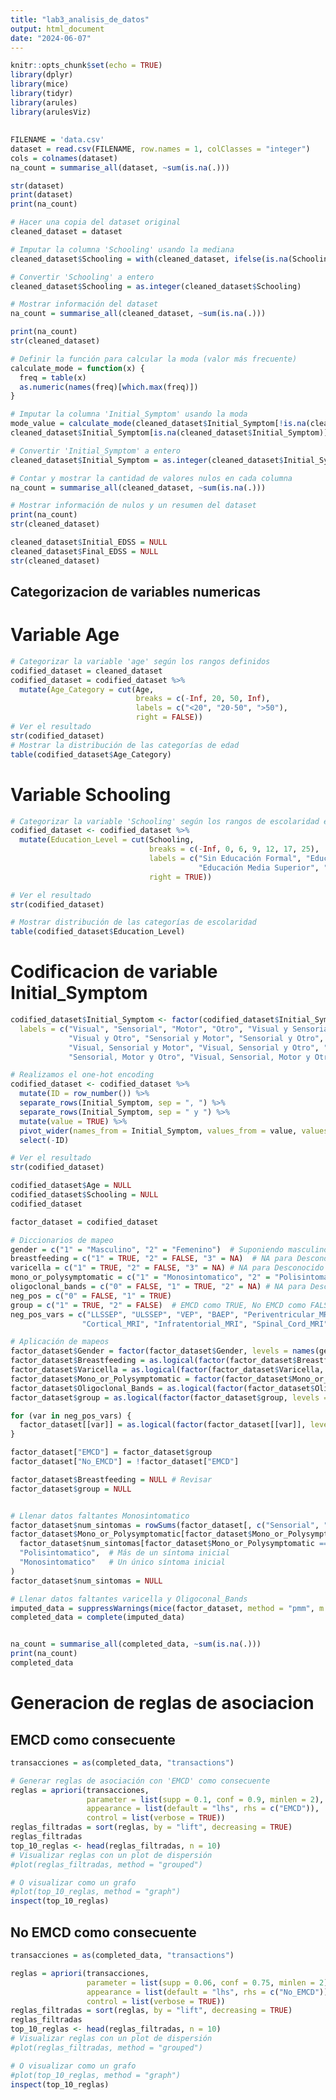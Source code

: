 ```yaml
---
title: "lab3_analisis_de_datos"
output: html_document
date: "2024-06-07"
---
```


```r
knitr::opts_chunk$set(echo = TRUE)
library(dplyr)
library(mice)
library(tidyr)
library(arules)
library(arulesViz)
```

## 

```r
FILENAME = 'data.csv'
dataset = read.csv(FILENAME, row.names = 1, colClasses = "integer")
cols = colnames(dataset)
na_count = summarise_all(dataset, ~sum(is.na(.)))

str(dataset)
print(dataset)
print(na_count)
```
```r
# Hacer una copia del dataset original
cleaned_dataset = dataset

# Imputar la columna 'Schooling' usando la mediana
cleaned_dataset$Schooling = with(cleaned_dataset, ifelse(is.na(Schooling), median(Schooling, na.rm = TRUE), Schooling))

# Convertir 'Schooling' a entero
cleaned_dataset$Schooling = as.integer(cleaned_dataset$Schooling)

# Mostrar información del dataset
na_count = summarise_all(cleaned_dataset, ~sum(is.na(.)))

print(na_count)
str(cleaned_dataset)
```



```r
# Definir la función para calcular la moda (valor más frecuente)
calculate_mode = function(x) {
  freq = table(x)
  as.numeric(names(freq)[which.max(freq)])
}

# Imputar la columna 'Initial_Symptom' usando la moda
mode_value = calculate_mode(cleaned_dataset$Initial_Symptom[!is.na(cleaned_dataset$Initial_Symptom)])
cleaned_dataset$Initial_Symptom[is.na(cleaned_dataset$Initial_Symptom)] = mode_value

# Convertir 'Initial_Symptom' a entero
cleaned_dataset$Initial_Symptom = as.integer(cleaned_dataset$Initial_Symptom)

# Contar y mostrar la cantidad de valores nulos en cada columna
na_count = summarise_all(cleaned_dataset, ~sum(is.na(.)))

# Mostrar información de nulos y un resumen del dataset
print(na_count)
str(cleaned_dataset)
```



```r
cleaned_dataset$Initial_EDSS = NULL
cleaned_dataset$Final_EDSS = NULL
str(cleaned_dataset)
```



## Categorizacion de variables numericas


# Variable Age

```r
# Categorizar la variable 'age' según los rangos definidos
codified_dataset = cleaned_dataset
codified_dataset = codified_dataset %>%
  mutate(Age_Category = cut(Age,
                            breaks = c(-Inf, 20, 50, Inf),
                            labels = c("<20", "20-50", ">50"),
                            right = FALSE))
# Ver el resultado
str(codified_dataset)
# Mostrar la distribución de las categorías de edad
table(codified_dataset$Age_Category)
```

# Variable Schooling

```r

# Categorizar la variable 'Schooling' según los rangos de escolaridad en México
codified_dataset <- codified_dataset %>%
  mutate(Education_Level = cut(Schooling,
                               breaks = c(-Inf, 0, 6, 9, 12, 17, 25),
                               labels = c("Sin Educación Formal", "Educación Primaria", "Educación Secundaria", 
                                          "Educación Media Superior", "Educación Superior", "Posgrado"),
                               right = TRUE))

# Ver el resultado
str(codified_dataset)

# Mostrar distribución de las categorías de escolaridad
table(codified_dataset$Education_Level)
```

# Codificacion de variable Initial_Symptom

```r

codified_dataset$Initial_Symptom <- factor(codified_dataset$Initial_Symptom, levels = 1:15, 
  labels = c("Visual", "Sensorial", "Motor", "Otro", "Visual y Sensorial", "Visual y Motor", 
             "Visual y Otro", "Sensorial y Motor", "Sensorial y Otro", "Motor y Otro", 
             "Visual, Sensorial y Motor", "Visual, Sensorial y Otro", "Visual, Motor y Otro", 
             "Sensorial, Motor y Otro", "Visual, Sensorial, Motor y Otro"))

# Realizamos el one-hot encoding
codified_dataset <- codified_dataset %>%
  mutate(ID = row_number()) %>%
  separate_rows(Initial_Symptom, sep = ", ") %>%
  separate_rows(Initial_Symptom, sep = " y ") %>%
  mutate(value = TRUE) %>%
  pivot_wider(names_from = Initial_Symptom, values_from = value, values_fill = list(value = FALSE)) %>%
  select(-ID)

# Ver el resultado
str(codified_dataset)
```
```r
codified_dataset$Age = NULL
codified_dataset$Schooling = NULL
codified_dataset
```


```r
factor_dataset = codified_dataset

# Diccionarios de mapeo
gender = c("1" = "Masculino", "2" = "Femenino")  # Suponiendo masculino como TRUE, femenino como FALSE
breastfeeding = c("1" = TRUE, "2" = FALSE, "3" = NA)  # NA para Desconocido
varicella = c("1" = TRUE, "2" = FALSE, "3" = NA) # NA para Desconocido
mono_or_polysymptomatic = c("1" = "Monosintomatico", "2" = "Polisintomatico", "3" = "Desconocido")
oligoclonal_bands = c("0" = FALSE, "1" = TRUE, "2" = NA) # NA para Desconocido
neg_pos = c("0" = FALSE, "1" = TRUE)
group = c("1" = TRUE, "2" = FALSE)  # EMCD como TRUE, No EMCD como FALSE
neg_pos_vars = c("LLSSEP", "ULSSEP", "VEP", "BAEP", "Periventricular_MRI",
                "Cortical_MRI", "Infratentorial_MRI", "Spinal_Cord_MRI")

# Aplicación de mapeos
factor_dataset$Gender = factor(factor_dataset$Gender, levels = names(gender), labels = gender)
factor_dataset$Breastfeeding = as.logical(factor(factor_dataset$Breastfeeding, levels = names(breastfeeding), labels = breastfeeding))
factor_dataset$Varicella = as.logical(factor(factor_dataset$Varicella, levels = names(varicella), labels = varicella))
factor_dataset$Mono_or_Polysymptomatic = factor(factor_dataset$Mono_or_Polysymptomatic, levels = names(mono_or_polysymptomatic), labels = mono_or_polysymptomatic)
factor_dataset$Oligoclonal_Bands = as.logical(factor(factor_dataset$Oligoclonal_Bands, levels = names(oligoclonal_bands), labels = oligoclonal_bands))
factor_dataset$group = as.logical(factor(factor_dataset$group, levels = names(group), labels = group))

for (var in neg_pos_vars) {
  factor_dataset[[var]] = as.logical(factor(factor_dataset[[var]], levels = names(neg_pos), labels = neg_pos))
}

factor_dataset["EMCD"] = factor_dataset$group
factor_dataset["No_EMCD"] = !factor_dataset["EMCD"]

factor_dataset$Breastfeeding = NULL # Revisar
factor_dataset$group = NULL


# Llenar datos faltantes Monosintomatico
factor_dataset$num_sintomas = rowSums(factor_dataset[, c("Sensorial", "Motor", "Otro", "Visual")], na.rm = TRUE)
factor_dataset$Mono_or_Polysymptomatic[factor_dataset$Mono_or_Polysymptomatic == "Desconocido"] = ifelse(
  factor_dataset$num_sintomas[factor_dataset$Mono_or_Polysymptomatic == "Desconocido"] > 1,
  "Polisintomatico",  # Más de un síntoma inicial
  "Monosintomatico"   # Un único síntoma inicial
)
factor_dataset$num_sintomas = NULL

# Llenar datos faltantes varicella y Oligoconal_Bands
imputed_data = suppressWarnings(mice(factor_dataset, method = "pmm", m = 5, seed = 500,  printFlag = FALSE))
completed_data = complete(imputed_data)


na_count = summarise_all(completed_data, ~sum(is.na(.)))
print(na_count)
completed_data
```


# Generacion de reglas de asociacion

## EMCD como consecuente

```r

transacciones = as(completed_data, "transactions")

# Generar reglas de asociación con 'EMCD' como consecuente
reglas = apriori(transacciones, 
                 parameter = list(supp = 0.1, conf = 0.9, minlen = 2), 
                 appearance = list(default = "lhs", rhs = c("EMCD")),
                 control = list(verbose = TRUE))
reglas_filtradas = sort(reglas, by = "lift", decreasing = TRUE)
reglas_filtradas
top_10_reglas <- head(reglas_filtradas, n = 10)
# Visualizar reglas con un plot de dispersión
#plot(reglas_filtradas, method = "grouped")

# O visualizar como un grafo
#plot(top_10_reglas, method = "graph")
inspect(top_10_reglas)
```

## No EMCD como consecuente

```r

transacciones = as(completed_data, "transactions")

reglas = apriori(transacciones, 
                 parameter = list(supp = 0.06, conf = 0.75, minlen = 2), 
                 appearance = list(default = "lhs", rhs = c("No_EMCD")),
                 control = list(verbose = TRUE))
reglas_filtradas = sort(reglas, by = "lift", decreasing = TRUE)
reglas_filtradas
top_10_reglas <- head(reglas_filtradas, n = 10)
# Visualizar reglas con un plot de dispersión
#plot(reglas_filtradas, method = "grouped")

# O visualizar como un grafo
#plot(top_10_reglas, method = "graph")
inspect(top_10_reglas)
```

